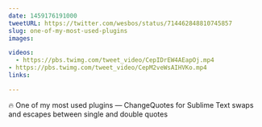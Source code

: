 ```yaml
---
date: 1459176191000
tweetURL: https://twitter.com/wesbos/status/714462848810745857
slug: one-of-my-most-used-plugins
images:

videos:
  - https://pbs.twimg.com/tweet_video/CepIDrEW4AEapOj.mp4
- https://pbs.twimg.com/tweet_video/CepM2veWsAIHVKo.mp4
links:

---
```

🔥 One of my most used plugins — ChangeQuotes for Sublime Text swaps and escapes between single and double quotes
